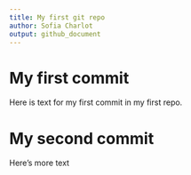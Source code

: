 ```yaml
---
title: My first git repo
author: Sofia Charlot
output: github_document
---
```


# My first commit

Here is text for my first commit in my first repo.

# My second commit 

Here's more text
